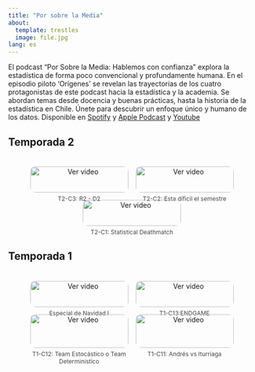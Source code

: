 ```yaml
---
title: "Por sobre la Media"
about:
  template: trestles
  image: file.jpg
lang: es
---
```


El podcast "Por Sobre la Media: Hablemos con confianza" explora la estadística de forma poco convencional y profundamente humana. En el episodio piloto 'Orígenes' se revelan las trayectorias de los cuatro protagonistas de este podcast hacia la estadística y la academia. Se abordan temas desde docencia y buenas prácticas, hasta la historia de la estadística en Chile. Únete para descubrir un enfoque único y humano de los datos. Disponible en [Spotify](https://open.spotify.com/show/1ygvqwPDgCP5uirXkMeYnG) y [Apple Podcast](https://podcasts.apple.com/us/podcast/por-sobre-la-media-hablemos-con-confianza/id1747829825) y [Youtube](https://www.youtube.com/@porsobrelamedia)

## Temporada 2

<div class="video-grid">

::: {.video-item}
[![Ver video](https://img.youtube.com/vi/ySiBjgJGOfs/0.jpg)](https://youtu.be/ySiBjgJGOfs)
<p> T2-C3: R2 - D2 </p>
:::

::: {.video-item}
[![Ver video](https://img.youtube.com/vi/MJlYPkQjLeQ/0.jpg)](https://youtu.be/MJlYPkQjLeQ)
<p> T2-C2: Esta díficil el semestre </p>
:::

::: {.video-item}
[![Ver video](https://img.youtube.com/vi/blcxe6wTo-g/0.jpg)](https://youtu.be/blcxe6wTo-g)
<p> T2-C1: Statistical Deathmatch </p>
:::

</div>

## Temporada 1

<div class="video-grid">

::: {.video-item}
[![Ver video](https://img.youtube.com/vi/mCHdYRo9Xzk/0.jpg)](https://youtu.be/mCHdYRo9Xzk)
<p> Especial de Navidad I </p>
:::

::: {.video-item}
[![Ver video](https://img.youtube.com/vi/tKTQlqzNjM4/0.jpg)](https://youtu.be/tKTQlqzNjM4)
<p> T1-C13:ENDGAME </p>
:::

::: {.video-item}
[![Ver video](https://img.youtube.com/vi/vapZ_qMvWP0/0.jpg)](https://youtu.be/vapZ_qMvWP0)
<p> T1-C12: Team Estocástico o Team Deterministico</p>
:::

::: {.video-item}
[![Ver video](https://img.youtube.com/vi/TAbJEqcBRvU/0.jpg)](https://youtu.be/TAbJEqcBRvU)
<p> T1-C11: Andrés vs Iturriaga</p>
:::

</div>

<style>
.video-grid {
    display: flex;
    flex-wrap: wrap;
    gap: 15px;
    justify-content: center;
    padding: 20px;
}

.video-item {
    width: 30%;
    min-width: 200px;
    text-align: center;
}

.video-item img {
    width: 100%;
    border-radius: 10px;
    cursor: pointer;
}

.video-item p {
    font-size: 12px;
    color: #444;
    margin-top: 5px;
}
</style>
